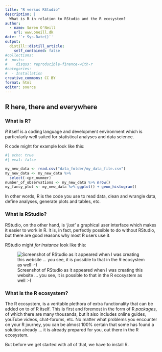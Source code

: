 ```yaml
---
title: "R versus RStudio"
description: |
  What is R in relation to RStudio and the R ecosystem?
author:
  - name: Søren O'Neill
    url: www.oneill.dk
date: '`r Sys.Date()`'
output:
  distill::distill_article:
    self_contained: false
#collections:
#  posts:
#    disqus: reproducible-finance-with-r
#categories:
#  - Installation
creative_commons: CC BY
format: html
editor: source
---
```


## R here, there and everywhere

### What is R?

_R_ itself is a coding language and development environment which is particularly well suited for statistical analyses and data science.

R code might for example look like this:

```r
#| echo: true
#| eval: false

my_new_data <- read.csv("data_folder/my_data_file.csv")
my_new_data <- my_new_data %>%
  select(-cpr_nummer)
number_of_observations <- my_new_data %>% nrow()
my_fancy_plot <- my_new_data %>% ggplot() + geom_histogram()
```

In other words, R is the code you use to read data, clean and wrangle data, define analyses, generate plots and tables, etc.

### What is RStudio?

RStudio, on the other hand, is *'just'* a graphical user interface which makes it easier to work in R. It is, in fact, perfectly possible to do without RStudio, but there are good reasons why most R users use it.

RStudio might *for instance* look like this:

![Screenshot of RStudio as it appeared when I was creating this website ... you see, it is possible to that in the R ecosystem as well :-)](gfx/screenshot_rstudio.png)

### What is the R ecosystem?

The R ecosystem, is a veritable plethora of extra functionality that can be added on to of R itself. This is first and foremost in the form of R _packages_, of which there are many thousands, but it also includes online guides, youTube videos, chat-forums, etc. No matter what problems you encounter on your R journey, you can be almost 100% certain that some has found a solution already ... it is already prepared for you, out there in the R ecosystem. 

But before we get started with all of that, we have to install R.

<script src="https://giscus.app/client.js"
        data-repo="sorenoneill/r4phd"
        data-repo-id="R_kgDOJ9etDQ"
        data-category="Announcements"
        data-category-id="DIC_kwDOJ9etDc4CYApF"
        data-mapping="pathname"
        data-strict="0"
        data-reactions-enabled="0"
        data-emit-metadata="0"
        data-input-position="bottom"
        data-theme="cobalt"
        data-lang="en"
        crossorigin="anonymous"
        async>
</script>